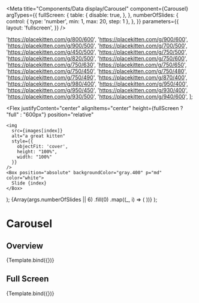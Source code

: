 

<Meta
  title="Components/Data display/Carousel"
  component={Carousel}
  argTypes={{
    fullScreen: {
      table: {
        disable: true,
      },
    },
    numberOfSlides: {
      control: { type: 'number', min: 1, max: 20, step: 1 },
    },
  }}
  parameters={{
    layout: 'fullscreen',
  }}
/>

  'https://placekitten.com/g/800/600',
  'https://placekitten.com/g/900/600',
  'https://placekitten.com/g/900/500',
  'https://placekitten.com/g/700/500',
  'https://placekitten.com/g/450/500',
  'https://placekitten.com/g/750/500',
  'https://placekitten.com/g/820/500',
  'https://placekitten.com/g/750/600',
  'https://placekitten.com/g/750/630',
  'https://placekitten.com/g/750/650',
  'https://placekitten.com/g/750/450',
  'https://placekitten.com/g/750/480',
  'https://placekitten.com/g/750/490',
  'https://placekitten.com/g/870/400',
  'https://placekitten.com/g/980/400',
  'https://placekitten.com/g/950/400',
  'https://placekitten.com/g/950/450',
  'https://placekitten.com/g/930/400',
  'https://placekitten.com/g/930/500',
  'https://placekitten.com/g/940/600',
];

  <Flex
    justifyContent="center"
    alignItems="center"
    height={fullScreen ? "full" : "600px"}
    position="relative"
  >
    <img
      src={images[index]}
      alt="a great kitten"
      style={{
        objectFit: 'cover',
        height: "100%",
        width: "100%"
      }}
    />
    <Box position="absolute" backgroundColor="gray.400" p="md" color="white">
      Slide {index}
    </Box>
  </Flex>
);

  <FullHeight>
    <Carousel
      {...args}
      onSlideClick={args.onSlideClick ? action('onSlideClick') : undefined}
    >
      {Array(args.numberOfSlides || 6)
        .fill(0)
        .map((_, i) => (
          <Slide
            index={i + 1}
            key={`slide-${i + 1}`}
            fullScreen={args.fullScreen}
          />
        ))}
    </Carousel>
  </FullHeight>
);

# Carousel

## Overview

<Canvas>
  <Story
    name="Overview"
    args={{
      startIndex: 0,
      onSlideClick: true,
      fullScreen: false,
      numberOfSlides: 6,
    }}
  >
    {Template.bind({})}
  </Story>
</Canvas>

## Full Screen

<Canvas>
  <Story
    name="Full screen"
    args={{
      startIndex: 0,
      onSlideClick: true,
      fullScreen: true,
      numberOfSlides: 6,
    }}
  >
    {Template.bind({})}
  </Story>
</Canvas>

